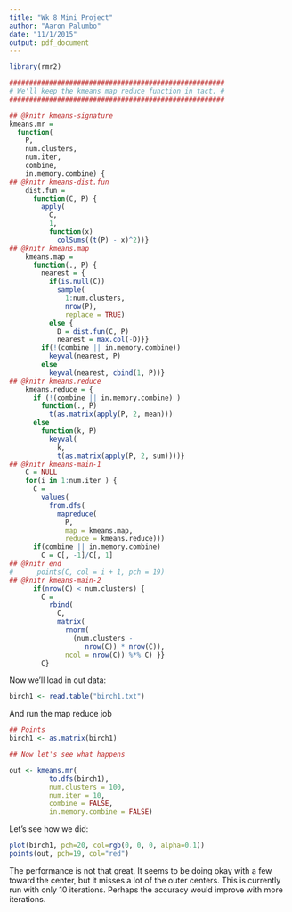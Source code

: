 ```yaml
---
title: "Wk 8 Mini Project"
author: "Aaron Palumbo"
date: "11/1/2015"
output: pdf_document
---
```


```r
library(rmr2)

######################################################
# We'll keep the kmeans map reduce function in tact. #
######################################################

## @knitr kmeans-signature
kmeans.mr = 
  function(
    P, 
    num.clusters, 
    num.iter, 
    combine, 
    in.memory.combine) {
## @knitr kmeans-dist.fun
    dist.fun = 
      function(C, P) {
        apply(
          C,
          1, 
          function(x) 
            colSums((t(P) - x)^2))}
## @knitr kmeans.map
    kmeans.map = 
      function(., P) {
        nearest = {
          if(is.null(C)) 
            sample(
              1:num.clusters, 
              nrow(P), 
              replace = TRUE)
          else {
            D = dist.fun(C, P)
            nearest = max.col(-D)}}
        if(!(combine || in.memory.combine))
          keyval(nearest, P) 
        else 
          keyval(nearest, cbind(1, P))}
## @knitr kmeans.reduce
    kmeans.reduce = {
      if (!(combine || in.memory.combine) ) 
        function(., P) 
          t(as.matrix(apply(P, 2, mean)))
      else 
        function(k, P) 
          keyval(
            k, 
            t(as.matrix(apply(P, 2, sum))))}
## @knitr kmeans-main-1  
    C = NULL
    for(i in 1:num.iter ) {
      C = 
        values(
          from.dfs(
            mapreduce(
              P, 
              map = kmeans.map,
              reduce = kmeans.reduce)))
      if(combine || in.memory.combine)
        C = C[, -1]/C[, 1]
## @knitr end
#      points(C, col = i + 1, pch = 19)
## @knitr kmeans-main-2
      if(nrow(C) < num.clusters) {
        C = 
          rbind(
            C,
            matrix(
              rnorm(
                (num.clusters - 
                   nrow(C)) * nrow(C)), 
              ncol = nrow(C)) %*% C) }}
        C}
```

Now we'll load in out data:

```r
birch1 <- read.table("birch1.txt")
```

And run the map reduce job

```r
## Points
birch1 <- as.matrix(birch1)

## Now let's see what happens

out <- kmeans.mr(
          to.dfs(birch1),
          num.clusters = 100, 
          num.iter = 10,
          combine = FALSE,
          in.memory.combine = FALSE)
```

Let's see how we did:

```r
plot(birch1, pch=20, col=rgb(0, 0, 0, alpha=0.1))
points(out, pch=19, col="red")
```

The performance is not that great. It seems to be doing okay with a few toward the center, but it misses a lot of the outer centers. This is currently run with only 10 iterations. Perhaps the accuracy would improve with more iterations.

